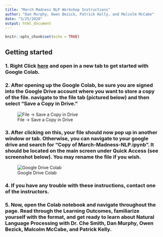 ```yaml
---
title: "March Madness NLP Workshop Instructions"
author: "Dan Murphy, Owen Bezick, Patrick Kelly, and Malcolm McCabe"
date: "3/25/2020"
output: html_document
---
```


```r
knitr::opts_chunk$set(echo = TRUE)
```

## Getting started

### 1. Right Click [here](https://colab.research.google.com/drive/1w5kGK8b01B6guN2Q33otpFAmqBWx2br9) and open in a new tab to get started with Google Colab. 

### 2. After opening up the Google Colab, be sure you are signed into the Google Drive account where you want to store a copy of the file. navigate to the file tab (pictured below) and then select "Save a Copy in Drive."  

![File -> Save a Copy in Drive](/Users/danielmurphy/Desktop/colab1.png)


### 3. After clicking on this, your file should now pop up in another window or tab. Otherwise, you can navigate to your google drive and search for "Copy of March-Madness-NLP.ipynb". It should be located on the main screen under Quick Access (see screenshot below). You may rename the file if you wish.


![Google Drive Colab](/Users/danielmurphy/Desktop/colab2.png)

### 4. If you have any trouble with these instructions, contact one of the instructors. 

### 5. Now, open the Colab notebook and navigate throughout the page. Read through the Learning Outcomes, familiarize yourself with the format, and get ready to learn about Natural Language Processing with Dr. Che Smith, Dan Murphy, Owen Bezick, Malcolm McCabe, and Patrick Kelly. 

